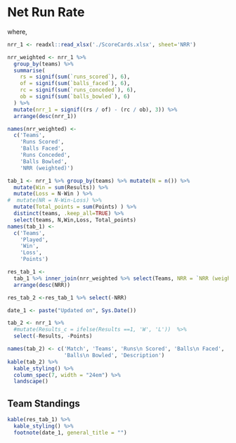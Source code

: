 # Net Run Rate {-#NRR01}
\begin{equation}
Net Run Rate = {Run \: Rate \: For} - {Run \: Rate \: Against}
\end{equation}

where,
\begin{equation}
Run \: Rate \: For = \frac{Runs \:Scored \:by \:Team} {Number\: of \:Overs \:Faced}
\end{equation}

\begin{equation}
Run \: Rate \: Against = \frac{Runs \:Scored \:by \:Opponent \:Team} {Number \:of \:Overs \: Bowled}
\end{equation}

<!-- \begin{equation} -->

<!-- NRR = \frac{Runs\ Scored}{Balls\ Faced} - \frac{Runs\ Conceded}{Balls\ Bowled} -->
<!-- \end{equation} -->

```r
nrr_1 <- readxl::read_xlsx('./ScoreCards.xlsx', sheet='NRR')  

nrr_weighted <- nrr_1 %>%
  group_by(teams) %>%
  summarise(
    rs = signif(sum(`runs_scored`), 6),
    of = signif(sum(`balls_faced`), 6),
    rc = signif(sum(`runs_conceded`), 6),
    ob = signif(sum(`balls_bowled`), 6)
  ) %>%
  mutate(nrr_1 = signif((rs / of) - (rc / ob), 3)) %>%
  arrange(desc(nrr_1))

names(nrr_weighted) <-
  c('Teams',
    'Runs Scored',
    'Balls Faced',
    'Runs Conceded',
    'Balls Bowled',
    'NRR (weighted)')

tab_1 <- nrr_1 %>% group_by(teams) %>% mutate(N = n()) %>% 
  mutate(Win = sum(Results)) %>% 
  mutate(Loss = N-Win ) %>%
#  mutate(NR = N-Win-Loss) %>% 
  mutate(Total_points = sum(Points) ) %>% 
  distinct(teams, .keep_all=TRUE) %>% 
  select(teams, N,Win,Loss, Total_points)
names(tab_1) <-
  c('Teams',
    'Played',
    'Win',
    'Loss',
    'Points')

res_tab_1 <-
  tab_1 %>% inner_join(nrr_weighted %>% select(Teams, NRR = `NRR (weighted)`)) %>%
  arrange(desc(NRR))

res_tab_2 <-res_tab_1 %>% select(-NRR)

date_1 <- paste("Updated on", Sys.Date())

```


```r
tab_2 <- nrr_1 %>% 
  #mutate(Results_c = ifelse(Results ==1, 'W', 'L'))  %>% 
  select(-Results, -Points)

names(tab_2) <- c('Match', 'Teams', 'Runs\n Scored', 'Balls\n Faced', 'Runs\n Conceded',
                  'Balls\n Bowled', 'Description')
kable(tab_2) %>%
  kable_styling() %>% 
  column_spec(7, width = "24em") %>% 
  landscape()
```

## Team Standings {-}
```r
kable(res_tab_1) %>%
  kable_styling() %>%
  footnote(date_1, general_title = "")

```
